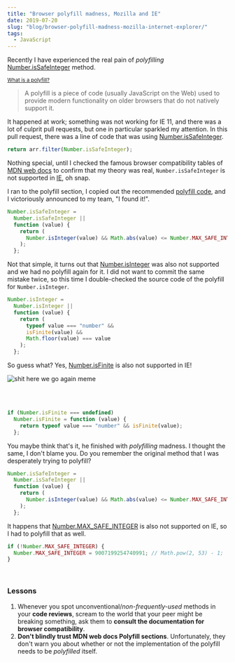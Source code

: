 ```yaml
---
title: "Browser polyfill madness, Mozilla and IE"
date: 2019-07-20
slug: "blog/browser-polyfill-madness-mozilla-internet-explorer/"
tags:
  - JavaScript
---
```



<ScrollToTopButton />

Recently I have experienced the real pain of _polyfilling_ <a href="https://developer.mozilla.org/en-US/docs/Web/JavaScript/Reference/Global_Objects/Number/isSafeInteger" target="_blank" title="mdn web docs number is safe integer">Number.isSafeInteger</a> method.

<small>
  <a
    href="https://developer.mozilla.org/en-US/docs/Glossary/Polyfill"
    target="_blank"
    title="mdn web docs glossary polyfill"
  >
    What is a polyfill?
  </a>
</small>

> A polyfill is a piece of code (usually JavaScript on the Web) used to provide modern functionality on older browsers that do not natively support it.

It happened at work; something was not working for IE 11, and there was a lot of culprit pull requests, but one in particular sparkled my attention. In this pull request, there was a line of code that was using <a href="https://developer.mozilla.org/en-US/docs/Web/JavaScript/Reference/Global_Objects/Number/isSafeInteger" target="_blank" title="mdn web docs number is safe integer">Number.isSafeInteger</a>.

```javascript
return arr.filter(Number.isSafeInteger);
```

Nothing special, until I checked the famous browser compatibility tables of <a href="https://developer.mozilla.org/en-US/docs/Web/JavaScript/Reference/Global_Objects/Number/isSafeInteger#Browser_compatibility" target="_blank" title="mdn web docs">MDN web docs</a> to confirm that my theory was real, `Number.isSafeInteger` is not supported in <a href="https://en.wikipedia.org/wiki/Internet_Explorer" target="_blank" title="wikipedia internet explorer microsoft browser">IE</a>, oh snap.

I ran to the polyfill section, I copied out the recommended <a href="https://developer.mozilla.org/en-US/docs/Web/JavaScript/Reference/Global_Objects/Number/isSafeInteger#Polyfill" target="_blank" title="mdn web docs polyfill section for method number is safe integer">polyfill code</a>, and I victoriously announced to my team, "I found it!".

```javascript
Number.isSafeInteger =
  Number.isSafeInteger ||
  function (value) {
    return (
      Number.isInteger(value) && Math.abs(value) <= Number.MAX_SAFE_INTEGER
    );
  };
```

Not that simple, it turns out that <a href="https://developer.mozilla.org/en-US/docs/Web/JavaScript/Reference/Global_Objects/Number/isInteger" target="_blank" title="mdn web docs number is integer">Number.isInteger</a> was also not supported and we had no polyfill again for it. I did not want to commit the same mistake twice, so this time I double-checked the source code of the polyfill for `Number.isInteger`.

```javascript
Number.isInteger =
  Number.isInteger ||
  function (value) {
    return (
      typeof value === "number" &&
      isFinite(value) &&
      Math.floor(value) === value
    );
  };
```

So guess what? Yes, <a href="https://developer.mozilla.org/en-US/docs/Web/JavaScript/Reference/Global_Objects/Number/isFinite" target="_blank" title="mdn web docs number is finite">Number.isFinite</a> is also not supported in IE!

![shit here we go again meme](./images/shit-here-we-go-again.png "shit here we go again meme")

<Caption source="https://knowyourmeme.com/memes/ah-shit-here-we-go-again" />

<br />
<br />

```javascript
if (Number.isFinite === undefined)
  Number.isFinite = function (value) {
    return typeof value === "number" && isFinite(value);
  };
```

You maybe think that's it, he finished with _polyfilling_ madness. I thought the same, I don't blame you. Do you remember the original method that I was desperately trying to polyfill?

```javascript
Number.isSafeInteger =
  Number.isSafeInteger ||
  function (value) {
    return (
      Number.isInteger(value) && Math.abs(value) <= Number.MAX_SAFE_INTEGER
    );
  };
```

It happens that <a href="https://developer.mozilla.org/en-US/docs/Web/JavaScript/Reference/Global_Objects/Number/MAX_SAFE_INTEGER" target="_blank" title="mdn web docs number max safe integer">Number.MAX_SAFE_INTEGER</a> is also not supported on IE, so I had to polyfill that as well.

```javascript
if (!Number.MAX_SAFE_INTEGER) {
  Number.MAX_SAFE_INTEGER = 9007199254740991; // Math.pow(2, 53) - 1;
}
```

<br />

### Lessons

1. Whenever you spot unconventional/_non-frequently-used_ methods in your **code reviews**, scream to the world that your peer might be breaking something, ask them to **consult the documentation for browser compatibility**.
2. **Don't blindly trust MDN web docs Polyfill sections**. Unfortunately, they don't
   warn you about whether or not the implementation of the polyfill needs to be _polyfilled_ itself.

